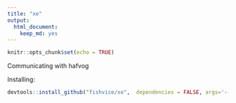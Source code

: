 ```yaml
---
title: "xe"
output: 
  html_document: 
    keep_md: yes
---
```


```r
knitr::opts_chunk$set(echo = TRUE)
```

Communicating with hafvog

Installing:

```r
devtools::install_github("fishvice/xe",  dependencies = FALSE, args='--no-multiarch')
```